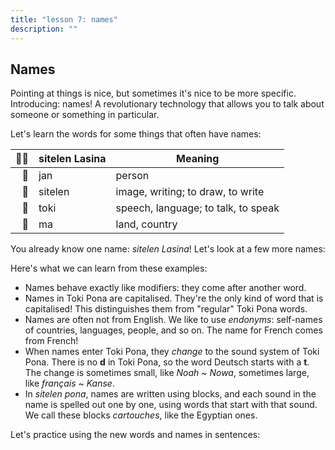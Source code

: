 ```yaml
---
title: "lesson 7: names"
description: ""
---
```



## Names

Pointing at things is nice, but sometimes it's nice to be more specific. Introducing: names! A revolutionary technology that allows you to talk about someone or something in particular.

Let's learn the words for some things that often have names:

|  󱥠󱥔 | sitelen Lasina | Meaning                             |
| --: | -------------- | ----------------------------------- |
|   󱤑 | jan            | person                              |
|   󱥠 | sitelen        | image, writing; to draw, to write   |
|   󱥬 | toki           | speech, language; to talk, to speak |
|   󱤰 | ma             | land, country                       |

You already know one name: _sitelen Lasina_! Let's look at a few more names:

<SentenceGrid>
  <Sentence
    sl="jan Nowa"
    m="person named Noah (from English 'Noah')"
  />
  <Sentence
    sl="jan Ema"
    m="person named Emma (from English 'Emma')"
  />
  <Sentence
    sl="toki Kanse"
    m="language named French (from French 'français')"
  />
  <Sentence
    sl="ma Tosi"
    m="land named German (from German 'Deutsch')"
  />
  <Sentence
    sl="sitelen Lasina"
    m="writing named Latin (from Latin 'Latīna')"
  />
</SentenceGrid>

Here's what we can learn from these examples:

- Names behave exactly like modifiers: they come after another word.
- Names in Toki Pona are capitalised. They're the only kind of word that is capitalised! This distinguishes them from "regular" Toki Pona words.
- Names are often not from English. We like to use _endonyms_: self-names of countries, languages, people, and so on. The name for French comes from French!
- When names enter Toki Pona, they _change_ to the sound system of Toki Pona. There is no **d** in Toki Pona, so the word Deutsch starts with a **t**. The change is sometimes small, like _Noah_ ~ _Nowa_, sometimes large, like _français_ ~ _Kanse_.
- In _sitelen pona_, names are written using blocks, and each sound in the name is spelled out one by one, using words that start with that sound. We call these blocks _cartouches_, like the Egyptian ones.

Let's practice using the new words and names in sentences:

<SentenceGrid>
  <Sentence
    sl="jan li toki."
    m="People speak."
  />
  <Sentence
    sl="jan pona li toki pona."
    m="Pleasant people speak well."
  />
  <Sentence
    sl="waso li lukin e ma."
    m="The bird looks at the land."
  />
  <Sentence
    sl="jan Sunita li sitelen e pipi."
    m="Sunita draws a bug."
  />
  <Sentence
    sl="jan Nina li toki Kanse."
    m="Nina speaks French."
  />
  <Sentence
    sl="jan Ema li sona pona e ma Tosi."
    m="Ema knows Germany well."
  />
</SentenceGrid>
